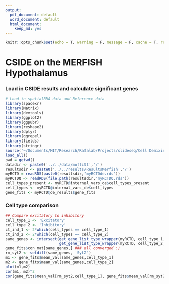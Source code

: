 ```yaml
---
output:
  pdf_document: default
  word_document: default
  html_document:
    keep_md: yes
---
```


```r
knitr::opts_chunk$set(echo = T, warning = F, message = F, cache = T, results = 'hide')
```

# CSIDE on the MERFISH Hypothalamus

### Load in CSIDE results and calculate significant genes

```r
# Load in spatialRNA data and Reference data
library(spacexr)
library(Matrix)
library(devtools)
library(ggplot2)
library(ggpubr)
library(reshape2)
library(dplyr)
library(ggrepel)
library(fields)
library(stringr)
source('~/Documents/MIT/Research/Rafalab/Projects/slideseq/Cell Demixing/ContentStructure/CSIDE/analysis/helper_functions/merge_de_helper.R')
load_all()
pwd = getwd()
datadir <- paste0('../../data/moffitt','/')
resultsdir <- paste0('../../results/ResultsMerfish','/')
myRCTD = readRDS(paste0(resultsdir,'myRCTDde.rds'))
myRCTDQ <- readRDS(file.path(resultsdir,'myRCTDQ.rds'))
cell_types_present <- myRCTD@internal_vars_de$cell_types_present
cell_types <- myRCTD@internal_vars_de$cell_types
gene_fits <- myRCTD@de_results$gene_fits
```

### Cell type comparison

```r
## Compare excitatory to inhibitory
cell_type_1 <- 'Excitatory'
cell_type_2 <- 'Inhibitory'
ct_ind_1 <- 2*which(cell_types == cell_type_1)
ct_ind_2 <- 2*which(cell_types == cell_type_2)
same_genes <- intersect(get_gene_list_type_wrapper(myRCTD, cell_type_1, cell_types_present),
                        get_gene_list_type_wrapper(myRCTD, cell_type_2, cell_types_present))
gene_fits$con_mat[same_genes,] ### all converged :)
rm_syt2 <- setdiff(same_genes, 'Syt2')
m1 <- gene_fits$mean_val[same_genes,cell_type_1]
m2 <- gene_fits$mean_val[same_genes,cell_type_2]
plot(m1,m2)
cor(m1, m2)^2
cor(gene_fits$mean_val[rm_syt2,cell_type_1], gene_fits$mean_val[rm_syt2,cell_type_2])^2
```

